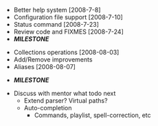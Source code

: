* Better help system [2008-7-8]
* Configuration file support [2008-7-10]
* Status command [2008-7-23]
* Review code and FIXMES [2008-7-24]
* '''''MILESTONE'''''


* Collections operations [2008-08-03]
* Add/Remove improvements
* Aliases [2008-08-07]

* '''''MILESTONE'''''


* Discuss with mentor what todo next
** Extend parser? Virtual paths?
** Auto-completion
*** Commands, playlist, spell-correction, etc
